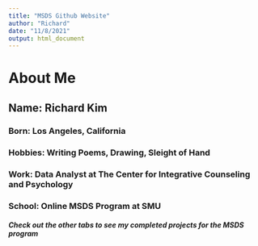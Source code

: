 ```yaml
---
title: "MSDS Github Website"
author: "Richard"
date: "11/8/2021"
output: html_document
---
```


# About Me
## Name: Richard Kim
### Born: Los Angeles, California
### Hobbies: Writing Poems, Drawing, Sleight of Hand
### Work: Data Analyst at The Center for Integrative Counseling and Psychology
### School: Online MSDS Program at SMU

#### *Check out the other tabs to see my completed projects for the MSDS program*
